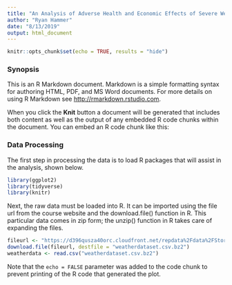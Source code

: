 ```yaml
---
title: "An Analysis of Adverse Health and Economic Effects of Severe Weather"
author: "Ryan Hammer"
date: "8/13/2019"
output: html_document
---
```


```r
knitr::opts_chunk$set(echo = TRUE, results = "hide")
```

### Synopsis

This is an R Markdown document. Markdown is a simple formatting syntax for authoring HTML, PDF, and MS Word documents. For more details on using R Markdown see <http://rmarkdown.rstudio.com>.

When you click the **Knit** button a document will be generated that includes both content as well as the output of any embedded R code chunks within the document. You can embed an R code chunk like this:


### Data Processing

The first step in processing the data is to load R packages that will assist in the analysis, shown below.

```r
library(ggplot2)
library(tidyverse)
library(knitr)
```
Next, the raw data must be loaded into R. It can be imported using the file url from the course website and the download.file() function in R. This particular data comes in zip form; the unzip() function in R takes care of expanding the files.
```r
fileurl <- "https://d396qusza40orc.cloudfront.net/repdata%2Fdata%2FStormData.csv.bz2"
download.file(fileurl, destfile = "weatherdataset.csv.bz2")
weatherdata <- read.csv("weatherdataset.csv.bz2")
```

Note that the `echo = FALSE` parameter was added to the code chunk to prevent printing of the R code that generated the plot.
